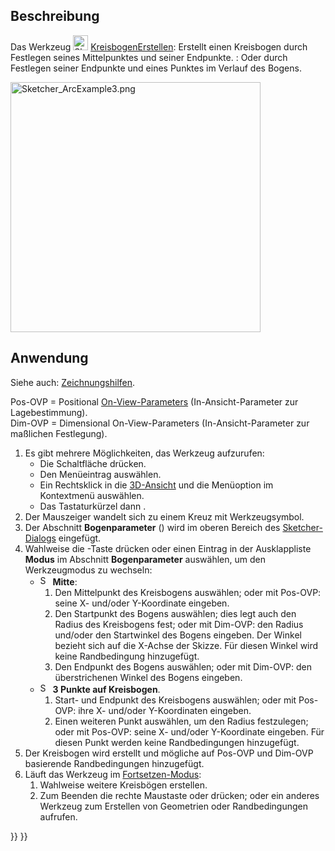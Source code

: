 <languages/>

{{Docnav/de
|[[Sketcher_CreateLine/de|LinieErstellen]]
|[[Sketcher_Create3PointArc/de|KreisbogenDurch3PunkteErstellen]]
|[[Sketcher_Workbench/de|Sketcher]]
|IconL=Sketcher_CreateLine.svg
|IconR=Sketcher_Create3PointArc.svg
|IconC=Workbench_Sketcher.svg
}}

{{GuiCommand/de
|Name=Sketcher CreateArc
|Name/de=Sketcher KreisbogenErstellen
|MenuLocation=Skizze → Skizzengeometrien → Kreisbogen um Mittelpunkt erstellen
|Workbenches=[[Sketcher_Workbench/de|Sketcher]]
|Shortcut={{KEY|G}} {{KEY|A}}
|SeeAlso=[[Sketcher_CreateCircle/de|Sketcher KreisErstellen]]
}}

<span id="Description"></span>
==Beschreibung==

Das Werkzeug [[Image:Sketcher_CreateArc.svg|24px]] [[Sketcher_CreateArc/de|KreisbogenErstellen]]: Erstellt einen Kreisbogen durch Festlegen seines Mittelpunktes und seiner Endpunkte. {{Version/de|1.0}}: Oder durch Festlegen seiner Endpunkte und eines Punktes im Verlauf des Bogens.

[[Image:Sketcher_ArcExample3.png|400px]]
{{Caption|Ein im Mittelpunkt-Modus erstellter Kreisbogen mit den Randbedingungen, die automatisch hinzugefügt werden, wenn alle In-Ansicht-Parametern eingegeben wurden}}

<span id="Usage"></span>
==Anwendung==

Siehe auch: [[Sketcher_Workbench/de#Zeichnungshilfen|Zeichnungshilfen]].

Pos-OVP = Positional [[Sketcher_Preferences/de#Allgemein|On-View-Parameters]] (In-Ansicht-Parameter zur Lagebestimmung). {{Version/de|1.0}}<br>
Dim-OVP = Dimensional On-View-Parameters (In-Ansicht-Parameter zur maßlichen Festlegung). {{Version/de|1.0}}

# Es gibt mehrere Möglichkeiten, das Werkzeug aufzurufen:
#* Die Schaltfläche {{Button|[[Image:Sketcher_CreateArc.svg|16px]] [[Sketcher_CreateArc/de|Kreisbogen um Mittelpunkt erstellen]]}} drücken.
#* Den Menüeintrag {{MenuCommand|Skizze → Skizzengeometrien → [[Image:Sketcher_CreateArc.svg|16px]] Kreisbogen um Mittelpunkt erstellen}} auswählen.
#* Ein Rechtsklick in die [[3D_view/de|3D-Ansicht]] und die Menüoption {{MenuCommand|[[Image:Sketcher_CreateArc.svg|16px]] Kreisbogen um Mittelpunkt erstellen}} im Kontextmenü auswählen.
#* Das Tastaturkürzel {{KEY|G}} dann {{KEY|A}}.
# Der Mauszeiger wandelt sich zu einem Kreuz mit Werkzeugsymbol.
# Der Abschnitt '''Bogenparameter''' ({{Version/de|1.0}}) wird im oberen Bereich des [[Sketcher_Dialog/de|Sketcher-Dialogs]] eingefügt.
# Wahlweise die {{KEY|M}}-Taste drücken oder einen Eintrag in der Ausklappliste '''Modus''' im Abschnitt '''Bogenparameter''' auswählen, um den Werkzeugmodus zu wechseln:
#* [[Image:Sketcher_CreateArc.svg|16px]] '''Mitte''':
#*# Den Mittelpunkt des Kreisbogens auswählen; oder mit Pos-OVP: seine X- und/oder Y-Koordinate eingeben.
#*# Den Startpunkt des Bogens auswählen; dies legt auch den Radius des Kreisbogens fest; oder mit Dim-OVP: den Radius und/oder den Startwinkel des Bogens eingeben. Der Winkel bezieht sich auf die X-Achse der Skizze. Für diesen Winkel wird keine Randbedingung hinzugefügt.
#*# Den Endpunkt des Bogens auswählen; oder mit Dim-OVP: den überstrichenen Winkel des Bogens eingeben.
#* [[Image:Sketcher_Create3PointArc.svg|16px]] '''3 Punkte auf Kreisbogen'''. {{Version/de|1.0}}
#*# Start- und Endpunkt des Kreisbogens auswählen; oder mit Pos-OVP: ihre X- und/oder Y-Koordinaten eingeben.
#*# Einen weiteren Punkt auswählen, um den Radius festzulegen; oder mit Pos-OVP: seine X- und/oder Y-Koordinate eingeben. Für diesen Punkt werden keine Randbedingungen hinzugefügt.
# Der Kreisbogen wird erstellt und mögliche auf Pos-OVP und Dim-OVP basierende Randbedingungen hinzugefügt.
# Läuft das Werkzeug im [[Sketcher_Workbench/de#Fortsetzen-Modi|Fortsetzen-Modus]]:
## Wahlweise weitere Kreisbögen erstellen.
## Zum Beenden die rechte Maustaste oder {{KEY|Esc}} drücken; oder ein anderes Werkzeug zum Erstellen von Geometrien oder Randbedingungen aufrufen.


{{Docnav/de
|[[Sketcher_CreateLine/de|LinieErstellen]]
|[[Sketcher_Create3PointArc/de|KreisbogenDurch3PunkteErstellen]]
|[[Sketcher_Workbench/de|Sketcher]]
|IconL=Sketcher_CreateLine.svg
|IconR=Sketcher_Create3PointArc.svg
|IconC=Workbench_Sketcher.svg
}}

{{Sketcher_Tools_navi{{#translation:}}}}
{{Userdocnavi{{#translation:}}}}